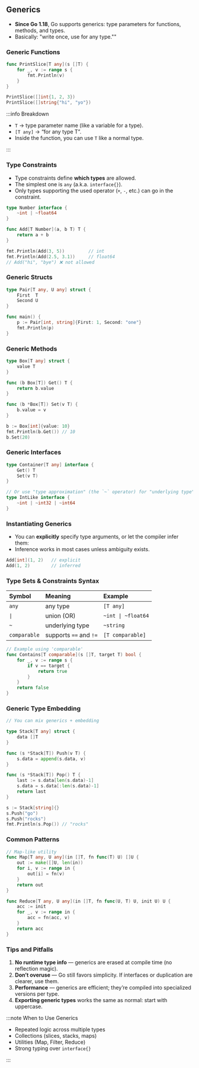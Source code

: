 ## Generics

- **Since Go 1.18**, Go supports generics: type parameters for functions, methods, and types.
- Basically: "write once, use for any type.""

### Generic Functions

```go
func PrintSlice[T any](s []T) {
	for _, v := range s {
		fmt.Println(v)
	}
}
```

```go
PrintSlice([]int{1, 2, 3})
PrintSlice([]string{"hi", "yo"})
```

:::info Breakdown

- `T` → type parameter name (like a variable for a type).
- `[T any]` → “for any type T”.
- Inside the function, you can use `T` like a normal type.

:::

### Type Constraints

- Type constraints define **which types** are allowed.
- The simplest one is `any` (a.k.a. `interface{}`).
- Only types supporting the used operator (`+`, `-`, etc.) can go in the constraint.

```go
type Number interface {
	~int | ~float64
}

func Add[T Number](a, b T) T {
	return a + b
}
```

```go
fmt.Println(Add(3, 5))         // int
fmt.Println(Add(2.5, 3.1))     // float64
// Add("hi", "bye") ❌ not allowed
```

### Generic Structs

```go
type Pair[T any, U any] struct {
	First  T
	Second U
}

func main() {
	p := Pair[int, string]{First: 1, Second: "one"}
	fmt.Println(p)
}
```

### Generic Methods

```go
type Box[T any] struct {
	value T
}

func (b Box[T]) Get() T {
	return b.value
}

func (b *Box[T]) Set(v T) {
	b.value = v
}
```

```go
b := Box[int]{value: 10}
fmt.Println(b.Get()) // 10
b.Set(20)
```

### Generic Interfaces

```go
type Container[T any] interface {
	Get() T
	Set(v T)
}
```

```go
// Or use "type approximation" (the `~` operator) for "underlying type" matching:
type IntLike interface {
	~int | ~int32 | ~int64
}
```

### Instantiating Generics

- You can **explicitly** specify type arguments, or let the compiler infer them:
- Inference works in most cases unless ambiguity exists.

```go
Add[int](1, 2)   // explicit
Add(1, 2)        // inferred
```

### Type Sets & Constraints Syntax

| Symbol       | Meaning                | Example            |
| :----------- | :--------------------- | :----------------- |
| `any`        | any type               | `[T any]`          |
| `\|`         | union (OR)             | `~int \| ~float64` |
| `~`          | underlying type        | `~string`          |
| `comparable` | supports `==` and `!=` | `[T comparable]`   |

```go
// Example using 'comparable'
func Contains[T comparable](s []T, target T) bool {
	for _, v := range s {
		if v == target {
			return true
		}
	}
	return false
}
```

### Generic Type Embedding

```go
// You can mix generics + embedding

type Stack[T any] struct {
	data []T
}

func (s *Stack[T]) Push(v T) {
	s.data = append(s.data, v)
}

func (s *Stack[T]) Pop() T {
	last := s.data[len(s.data)-1]
	s.data = s.data[:len(s.data)-1]
	return last
}
```

```go
s := Stack[string]{}
s.Push("go")
s.Push("rocks")
fmt.Println(s.Pop()) // "rocks"
```

### Common Patterns

```go
// Map-like utility
func Map[T any, U any](in []T, fn func(T) U) []U {
	out := make([]U, len(in))
	for i, v := range in {
		out[i] = fn(v)
	}
	return out
}
```

```go
func Reduce[T any, U any](in []T, fn func(U, T) U, init U) U {
	acc := init
	for _, v := range in {
		acc = fn(acc, v)
	}
	return acc
}
```

### Tips and Pitfalls

1. **No runtime type info** — generics are erased at compile time (no reflection magic).
2. **Don’t overuse** — Go still favors simplicity. If interfaces or duplication are clearer, use them.
3. **Performance** — generics are efficient; they’re compiled into specialized versions per type.
4. **Exporting generic types** works the same as normal: start with uppercase.

:::note When to Use Generics

- Repeated logic across multiple types
- Collections (slices, stacks, maps)
- Utilities (Map, Filter, Reduce)
- Strong typing over `interface{}`

:::
